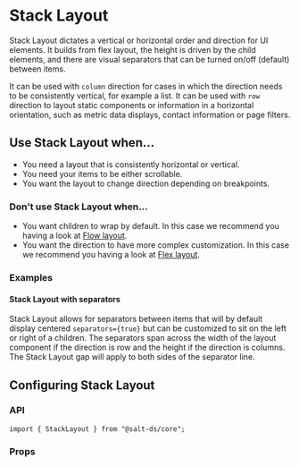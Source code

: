 
<Meta of={StackLayoutStories} />

# Stack Layout

Stack Layout dictates a vertical or horizontal order and direction for UI elements.
It builds from flex layout, the height is driven by the child elements, and there are visual separators that can be turned on/off (default) between items.

It can be used with `column` direction for cases in which the direction needs to be consistently vertical, for example a list.
It can be used with `row` direction to layout static components or information in a horizontal orientation, such as metric data displays, contact information or page filters.

<Canvas>
  <Story of={StackLayoutStories.Default} />
</Canvas>

## Use Stack Layout when...

- You need a layout that is consistently horizontal or vertical.
- You need your items to be either scrollable.
- You want the layout to change direction depending on breakpoints.

### Don't use Stack Layout when...

- You want children to wrap by default. In this case we recommend you having a look at [Flow layout](?path=/docs/documentation-core-layout-flow-layout--page).
- You want the direction to have more complex customization. In this case we recommend you having a look at [Flex layout](?path=/docs/documentation-core-layout-flex-layout--page).

### Examples

#### Stack Layout with separators

Stack Layout allows for separators between items that will by default display centered `separators={true}` but can be customized to sit on the left or right of a children.
The separators span across the width of the layout component if the direction is row and the height if the direction is columns.
The Stack Layout gap will apply to both sides of the separator line.

<Canvas>
  <Story of={StackLayoutStories.WithSeparators}/>
</Canvas>

## Configuring Stack Layout

### API

```
import { StackLayout } from "@salt-ds/core";
```

### Props

<ArgsTable of={StackLayout} />

<HelpAndSupport />
